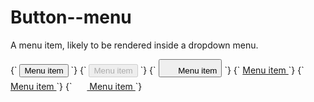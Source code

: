
<Meta title="Atoms/Button/Menu" />

# Button--menu

A menu item, likely to be rendered inside a dropdown menu.

<Canvas isColumn>
  <Story name="Menu">
    {`
      <button type="button" class="a-button a-button--menu a-button--transparent u-h6">
        Menu item
      </button>
    `}
  </Story>
  <Story name="Menu disabled">
    {`
      <button type="button" class="a-button a-button--menu a-button--transparent u-h6" disabled>
        Menu item
      </button>
    `}
  </Story>
  <Story name="Menu with icon">
    {`
      <button type="button" class="a-button a-button--menu a-button--transparent u-h6">
        <svg width="20" height="20" class="a-icon" aria-hidden="true" focusable="false">
          <use xlink:href="${icons}#icon-plus"></use>
        </svg>
        Menu item
      </button>
    `}
  </Story>
</Canvas>

<Canvas isColumn>
  <Story name="Menu anchor">
    {`
      <a href="/" class="a-button a-button--menu a-button--transparent u-h6">
        Menu item
      </a>
    `}
  </Story>
  <Story name="Menu anchor disabled">
    {`
      <a href="/" class="a-button a-button--menu a-button--transparent u-h6" aria-disabled="true">
        Menu item
      </a>
    `}
  </Story>
  <Story name="Menu anchor with icon">
    {`
      <a href="/" class="a-button a-button--menu a-button--transparent u-h6">
        <svg width="20" height="20" class="a-icon" aria-hidden="true" focusable="false">
          <use xlink:href="${icons}#icon-plus"></use>
        </svg>
        Menu item
      </a>
    `}
  </Story>
</Canvas>
